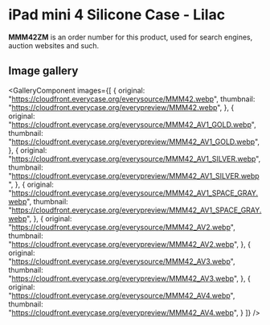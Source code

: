 
# iPad mini 4 Silicone Case - Lilac

<Callout type='info' emoji='👉🏻'>**MMM42ZM** is an order number for this product, used for search engines, auction websites and such.</Callout>

## Image gallery

<GalleryComponent
    images={[
      {
        original: "https://cloudfront.everycase.org/everysource/MMM42.webp",
        thumbnail: "https://cloudfront.everycase.org/everypreview/MMM42.webp",
      },
      {
        original: "https://cloudfront.everycase.org/everysource/MMM42_AV1_GOLD.webp",
        thumbnail: "https://cloudfront.everycase.org/everypreview/MMM42_AV1_GOLD.webp",
      },
      {
        original: "https://cloudfront.everycase.org/everysource/MMM42_AV1_SILVER.webp",
        thumbnail: "https://cloudfront.everycase.org/everypreview/MMM42_AV1_SILVER.webp",
      },
      {
        original: "https://cloudfront.everycase.org/everysource/MMM42_AV1_SPACE_GRAY.webp",
        thumbnail: "https://cloudfront.everycase.org/everypreview/MMM42_AV1_SPACE_GRAY.webp",
      },
      {
        original: "https://cloudfront.everycase.org/everysource/MMM42_AV2.webp",
        thumbnail: "https://cloudfront.everycase.org/everypreview/MMM42_AV2.webp",
      },
      {
        original: "https://cloudfront.everycase.org/everysource/MMM42_AV3.webp",
        thumbnail: "https://cloudfront.everycase.org/everypreview/MMM42_AV3.webp",
      },
      {
        original: "https://cloudfront.everycase.org/everysource/MMM42_AV4.webp",
        thumbnail: "https://cloudfront.everycase.org/everypreview/MMM42_AV4.webp",
      }
    ]}
  />
